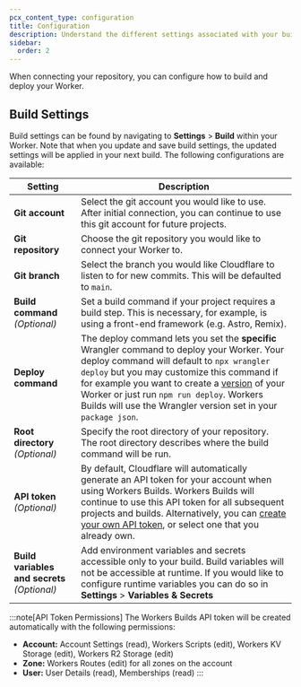 ```yaml
---
pcx_content_type: configuration
title: Configuration
description: Understand the different settings associated with your build.
sidebar:
  order: 2
---
```


When connecting your repository, you can configure how to build and deploy your Worker.

## Build Settings

Build settings can be found by navigating to **Settings** > **Build** within your Worker. Note that when you update and save build settings, the updated settings will be applied in your next build. The following configurations are available:

| Setting                                      | Description                                                                                                                                                                                                                                                                                                                                                                                                                     |
| -------------------------------------------- | ------------------------------------------------------------------------------------------------------------------------------------------------------------------------------------------------------------------------------------------------------------------------------------------------------------------------------------------------------------------------------------------------------------------------------- |
| **Git account**                              | Select the git account you would like to use. After initial connection, you can continue to use this git account for future projects.                                                                                                                                                                                                                                                                                           |
| **Git repository**                           | Choose the git repository you would like to connect your Worker to.                                                                                                                                                                                                                                                                                                                                                             |
| **Git branch**                               | Select the branch you would like Cloudflare to listen to for new commits. This will be defaulted to `main`.                                                                                                                                                                                                                                                                                                                     |
| **Build command** _(Optional)_               | Set a build command if your project requires a build step. This is necessary, for example, is using a front-end framework (e.g. Astro, Remix).                                                                                                                                                                                                                                                                                  |
| **Deploy command**                           | The deploy command lets you set the **specific** Wrangler command to deploy your Worker. Your deploy command will default to `npx wrangler deploy` but you may customize this command if for example you want to create a [version](/workers/configuration/versions-and-deployments/gradual-deployments/) of your Worker or just run `npm run deploy`. Workers Builds will use the Wrangler version set in your `package json`. |
| **Root directory** _(Optional)_              | Specify the root directory of your repository. The root directory describes where the build command will be run.                                                                                                                                                                                                                                                                                                                |
| **API token** _(Optional)_                   | By default, Cloudflare will automatically generate an API token for your account when using Workers Builds. Workers Builds will continue to use this API token for all subsequent projects and builds. Alternatively, you can [create your own API token](/workers/wrangler/migration/v1-to-v2/wrangler-legacy/authentication/#generate-tokens), or select one that you already own.                                            |
| **Build variables and secrets** _(Optional)_ | Add environment variables and secrets accessible only to your build. Build variables will not be accessible at runtime. If you would like to configure runtime variables you can do so in **Settings** > **Variables & Secrets**                                                                                                                                                                                                |

:::note[API Token Permissions]
The Workers Builds API token will be created automatically with the following permissions:

- **Account:** Account Settings (read), Workers Scripts (edit), Workers KV Storage (edit), Workers R2 Storage (edit)
- **Zone:** Workers Routes (edit) for all zones on the account
- **User:** User Details (read), Memberships (read)
  :::
